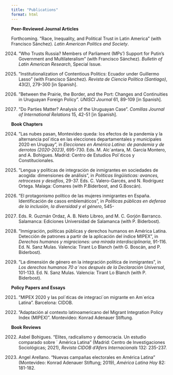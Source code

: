```yaml
---
title: "Publications"
format: html
---
```


**Peer-Reviewed Journal Articles**

Forthcoming. ”Race, Inequality, and Political Trust in Latin America” (with Francisco Sánchez). _Latin American Politics and Society_.

2024. ”Who Trusts Russia? Members of Parliament (MPs’) Support for Putin’s Government and Multilateralism” (with Francisco Sánchez). _Bulletin of Latin American Research_, Special
Issue.

2023. ”Institutionalization of Contentious Politics: Ecuador under Guillermo Lasso” (with Francisco Sánchez). _Revista de Ciencia Política (Santiago)_, 43(2), 279-300 [in Spanish].

2023. ”Between the Prairie, the Border, and the Port: Changes and Continuities in
Uruguayan Foreign Policy”. _UNISCI Journal_ 61, 89-109 [in Spanish].

2019. ”Do Parties Matter? Analysis of the Uruguayan Case”. _Comillas Journal of International Relations_ 15, 42-51 [in Spanish].

**Book Chapters**

2024. ”Las nubes pasan, Montevideo queda: los efectos de la pandemia y la alternancia
pol´ıtica en las elecciones departamentales y municipales 2020 en Uruguay”, in _Elecciones en América Latina: de pandemia y de derrotas (2020-2023)_, 695-730. Eds. M. Alc´antara, M. García Montero, and A. Bohigues. Madrid: Centro de Estudios Pol´ıticos y Constitucionales.

2023. ”Lengua y políticas de integración de inmigrantes en sociedades de acogida: dimensiones de análisis”, in _Políticas lingüísticas: avances, retrocesos y desafíos_, 29-37. Eds. C. Valero-Garcés, and N. Rodríguez Ortega. Malaga: Comares (with P.Biderbost, and G.Boscán).

2020. ”El protagonismo político de las mujeres inmigrantes en España. Identificación de casos emblemáticos”, in _Políticas públicas en defensa de la inclusión, la diversidad y el género_, 545-
560. Eds. R. Guzmán Ordaz, A. B. Nieto Libreo, and M. C. Gorjón Barranco. Salamanca: Ediciones Universidad de Salamanca (with P. Biderbost).

2020. ”Inmigración, políticas públicas y derechos humanos en América Latina. Detección de patrones a partir de la aplicación del índice MIPEX”, in _Derechos humanos y migraciones: una mirada interdisciplinaria_, 91-116. Ed. N. Sanz Mulas. Valencia: Tirant Lo Blanch (with
G. Boscán, and P. Biderbost).

2019. ”La dimensión de género en la integración política de inmigrantes”, in _Los derechos humanos 70 a˜nos después de la Declaración Universal_, 101-133. Ed. N. Sanz Mulas. Valencia: Tirant Lo Blanch (with P. Biderbost).

**Policy Papers and Essays**

2021. ”MIPEX 2020 y las pol´ıticas de integraci´on migrante en Am´erica Latina”. Barcelona: CIDOB.

2019. ”Adaptación al contexto latinoamericano del Migrant Integration Policy Index (MIPEX)”. Montevideo: Konrad Adenauer Stiftung.

**Book Reviews**

2022. Asbel Bohigues. "Elites, radicalismo y democracia. Un estudio comparado sobre ´
América Latina" (Madrid: Centro de Investigaciones Sociológicas; 2021), _Revista CIDOB d’Afers Internacionals_ 132: 235-237.

2019. Angel Arellano. "Nuevas campañas electorales en América Latina" (Montevideo: Konrad Adenauer Stiftung; 2019), _América Latina Hoy_ 82: 181-182.
